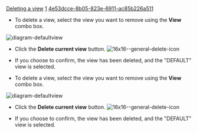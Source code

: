 [[Property:title|Deleting a view]]
[[Property:weight|1]]
[[Property:uuid|4e53dcce-8b05-823e-6911-ac85b226a511]]
* To delete a view, select the view you want to remove using the '''View''' combo box. <br/>
 [[Image:diagram-defaultview]]  
* Click the '''Delete current view''' button.  [[Image:16x16--general-delete-icon]]  <br/>

*If you choose to confirm, the view has been deleted, and the "DEFAULT" view is selected.


{{note| '''Note''': You cannot delete the view "DEFAULT". }}


*To delete a view, select the view you want to remove using the '''View''' combo box. <br/>
 [[Image:diagram-defaultview]]  
*Click the '''Delete current view''' button.  [[Image:16x16--general-delete-icon]]  <br/>

*If you choose to confirm, the view has been deleted, and the "DEFAULT" view is selected.


{{note|You cannot delete the view "DEFAULT". }}



